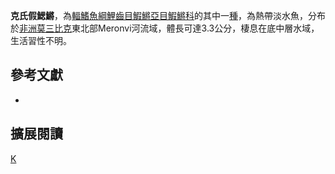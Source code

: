 {{Speciesbox 
| taxon = Nothobranchius krammeri
| status = LC
| status_system = IUCN3.1
| authority =  [[Valdesalici|Valdesalici]] & [[Hengstler|Hengstler]], 2008
| synonyms = 
}}
'''克氏假鰓鱂'''，為[[輻鰭魚綱|輻鰭魚綱]][[鯉齒目|鯉齒目]][[鰕鱂亞目|鰕鱂亞目]][[鰕鱂科|鰕鱂科]]的其中一[[種|種]]，為熱帶淡水魚，分布於[[非洲|非洲]][[莫三比克|莫三比克]]東北部Meronvi河流域，體長可達3.3公分，棲息在底中層水域，生活習性不明。
== 參考文獻 ==
*{{FishBase_species|genus=Nothobranchius|species=krammeri|year=2014|month=8}}

== 擴展閱讀 ==
{{refbegin}}
{{wikispecies-inline|Nothobranchius krammeri|克氏假鰓鱂}}
{{refend}}
{{Taxonbar|from=Q5553014}}

[[Category:假鰓鱂屬|K]]